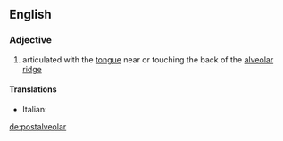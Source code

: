 ==English==

===Adjective===
{{en-adj|-}}

# {{phonetics}} articulated with the [[tongue]] near or touching the back of the [[alveolar ridge]]

====Translations====
{{trans-top}}
* Italian: {{t|it|postalveolare}}
{{trans-mid}}
{{trans-bottom}}

[[de:postalveolar]]